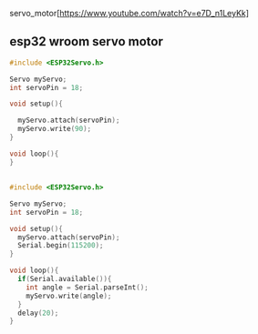 servo_motor[https://www.youtube.com/watch?v=e7D_n1LeyKk]
## esp32 wroom servo motor

```cpp
#include <ESP32Servo.h>

Servo myServo;
int servoPin = 18;

void setup(){

  myServo.attach(servoPin);
  myServo.write(90);
}

void loop(){
}
```
##

```cpp
#include <ESP32Servo.h>

Servo myServo;
int servoPin = 18;

void setup(){
  myServo.attach(servoPin);
  Serial.begin(115200);
}

void loop(){
  if(Serial.available()){
    int angle = Serial.parseInt();
    myServo.write(angle);    
  }
  delay(20);
}
```

